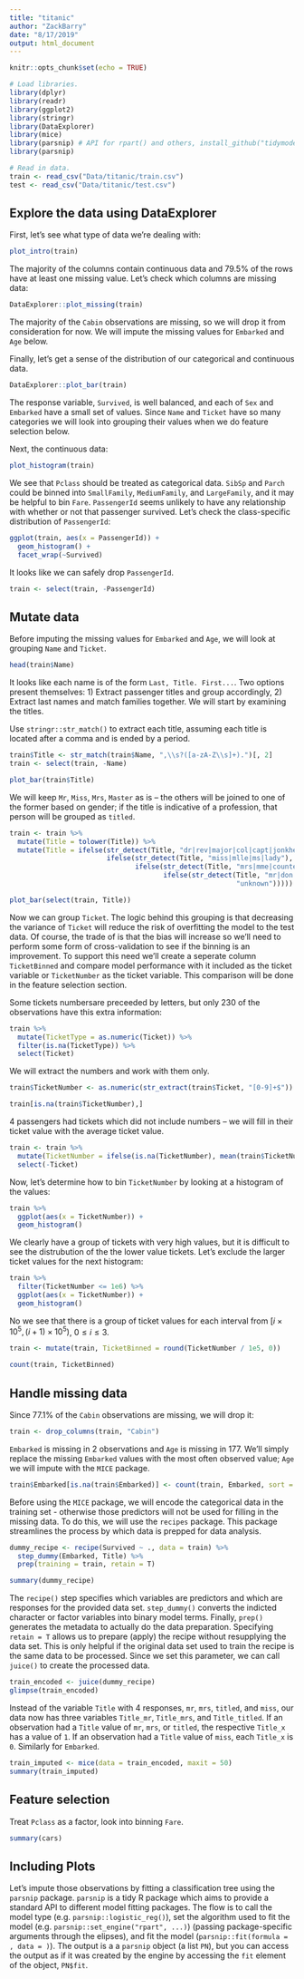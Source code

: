 ```yaml
---
title: "titanic"
author: "ZackBarry"
date: "8/17/2019"
output: html_document
---
```


```r
knitr::opts_chunk$set(echo = TRUE)

# Load libraries.
library(dplyr)
library(readr)
library(ggplot2)
library(stringr)
library(DataExplorer)
library(mice)
library(parsnip) # API for rpart() and others, install_github("tidymodels/parsnip")
library(parsnip)

# Read in data.
train <- read_csv("Data/titanic/train.csv")
test <- read_csv("Data/titanic/test.csv")
```

## Explore the data using DataExplorer

First, let's see what type of data we're dealing with:
```r
plot_intro(train)
```
The majority of the columns contain continuous data and 79.5% of the
rows have at least one missing value. Let's check which columns are
missing data:
```r
DataExplorer::plot_missing(train)
```
The majority of the `Cabin` observations are missing, so we will drop
it from consideration for now.  We will impute the missing values for `Embarked` and `Age` below.

Finally, let's get a sense of the distribution of our categorical and
continuous data.
```r
DataExplorer::plot_bar(train)
```
The response variable, `Survived`, is well balanced, and each of `Sex`
and `Embarked` have a small set of values.  Since `Name` and `Ticket`
have so many categories we will look into grouping their values when
we do feature selection below.

Next, the continuous data:
```r
plot_histogram(train)
```
We see that `Pclass` should be treated as categorical data.
`SibSp` and `Parch` could be binned into `SmallFamily`, `MediumFamily`, and `LargeFamily`, and it may be helpful to bin `Fare`.
`PassengerId` seems unlikely to have any relationship with whether or not that passenger survived. 
Let's check the class-specific distribution of `PassengerId`:
```r
ggplot(train, aes(x = PassengerId)) + 
  geom_histogram() + 
  facet_wrap(~Survived)
```
It looks like we can safely drop `PassengerId`.
```r
train <- select(train, -PassengerId)
```


## Mutate data

Before imputing the missing values for `Embarked` and `Age`, we will
look at grouping `Name` and `Ticket`.
```r
head(train$Name)
```
It looks like each name is of the form `Last, Title. First...`. Two options
present themselves: 1) Extract passenger titles and group accordingly, 
2) Extract last names and match families together.  We will start by examining
the titles.

Use `stringr::str_match()` to extract each title, assuming each title is located after a comma and is ended by a period.
```r
train$Title <- str_match(train$Name, ",\\s?([a-zA-Z\\s]+).")[, 2]
train <- select(train, -Name)

plot_bar(train$Title)
```
We will keep `Mr`, `Miss`, `Mrs`, `Master` as is -- the others will be joined to one of the former based on gender; if the title is indicative of a profession, that person will be grouped as `titled`.
```r
train <- train %>%
  mutate(Title = tolower(Title)) %>%
  mutate(Title = ifelse(str_detect(Title, "dr|rev|major|col|capt|jonkheer"), "titled",
                        ifelse(str_detect(Title, "miss|mlle|ms|lady"), "miss",
                               ifelse(str_detect(Title, "mrs|mme|countess"), "mrs", 
                                      ifelse(str_detect(Title, "mr|don|sir|master"), "mr",
                                                        "unknown")))))

plot_bar(select(train, Title))
```

Now we can group `Ticket`. The logic behind this grouping is that decreasing the
variance of `Ticket` will reduce the risk of overfitting the model to the test 
data.  Of course, the trade of is that the bias will increase so we'll need to
perform some form of cross-validation to see if the binning is an improvement.
To support this need we'll create a seperate column `TicketBinned` and compare model
performance with it included as the ticket variable or `TicketNumber` as the ticket
variable.  This comparison will be done in the feature selection section.

Some tickets numbersare preceeded by letters, but only
230 of the observations have this extra information:
```r
train %>%
  mutate(TicketType = as.numeric(Ticket)) %>%
  filter(is.na(TicketType)) %>% 
  select(Ticket)
```
We will extract the numbers and work with them only.
```r
train$TicketNumber <- as.numeric(str_extract(train$Ticket, "[0-9]+$"))

train[is.na(train$TicketNumber),]
```
4 passengers had tickets which did not include numbers -- we will fill in their
ticket value with the average ticket value.
```r
train <- train %>%
  mutate(TicketNumber = ifelse(is.na(TicketNumber), mean(train$TicketNumber, na.rm = T), TicketNumber)) %>%
  select(-Ticket)
```

Now, let's determine how to bin `TicketNumber` by looking at a histogram of the
values:
```r
train %>%
  ggplot(aes(x = TicketNumber)) +
  geom_histogram()
```
We clearly have a group of tickets with very high values, but it is
difficult to see the distrubution of the the lower value
tickets. Let's exclude the larger ticket values for the next histogram:
```r
train %>%
  filter(TicketNumber <= 1e6) %>%
  ggplot(aes(x = TicketNumber)) +
  geom_histogram()
```
No we see that there is a group of ticket values for each interval
from $[i\times 10^5, (i+1)\times 10^5)$, $0\leq i\leq 3$.
```r
train <- mutate(train, TicketBinned = round(TicketNumber / 1e5, 0))

count(train, TicketBinned)
```

## Handle missing data

Since 77.1% of the `Cabin` observations are missing, we will drop it:
```r
train <- drop_columns(train, "Cabin")
```

`Embarked` is missing in 2 observations and `Age` is missing
in 177. We'll simply replace the missing `Embarked` values with the 
most often observed value; `Age` we will impute with the `MICE` package.
```r
train$Embarked[is.na(train$Embarked)] <- count(train, Embarked, sort = T)[1,]$Embarked
```

Before using the `MICE` package, we will encode the categorical data in the training set - otherwise those predictors will not be used for filling in the missing data.
To do this, we will use the `recipes` package.
This package streamlines the process by which data is prepped for data
analysis.
```r
dummy_recipe <- recipe(Survived ~ ., data = train) %>%
  step_dummy(Embarked, Title) %>%
  prep(training = train, retain = T)

summary(dummy_recipe)
```
The `recipe()` step specifies which variables are predictors and which
are responses for the provided data set.
`step_dummy()` converts the indicted character or factor variables into
binary model terms. 
Finally, `prep()` generates the metadata to actually do the data preparation.
Specifying `retain = T` allows us to prepare (apply) the recipe without
resupplying the data set. This is only helpful if the original data set
used to train the recipe is the same data to be processed.
Since we set this parameter, we can call `juice()` to create the
processed data.
```r
train_encoded <- juice(dummy_recipe)
glimpse(train_encoded)
```
Instead of the variable `Title` with 4 responses, `mr`, `mrs`, `titled`,
and `miss`, our data now has three variables `Title_mr`, `Title_mrs`, and
`Title_titled`. If an observation had a `Title` value of `mr`, `mrs`, or
`titled`, the respective `Title_x` has a value of `1`. If an observation
had a `Title` value of `miss`, each `Title_x` is `0`. Similarly for `Embarked`.

```r
train_imputed <- mice(data = train_encoded, maxit = 50)
summary(train_imputed)
```



## Feature selection

Treat `Pclass` as a factor, look into binning `Fare`.
```r
summary(cars)
```

## Including Plots

Let's impute those observations by fitting a classification tree using the `parsnip` package.
`parsnip` is a tidy R package which aims to provide a standard API to different
model fitting packages.  The flow is to call the model type 
(e.g. `parsnip::logistic_reg()`), set the algorithm used to fit the model
(e.g. `parsnip::set_engine("rpart", ...)`) (passing package-specific arguments
through the elipses), and fit the model (`parsnip::fit(formula = , data = )`).
The output is a a `parsnip` object (a list `PN`), but you can access the output as if it was
created by the engine by accessing the `fit` element of the object, `PN$fit`.

